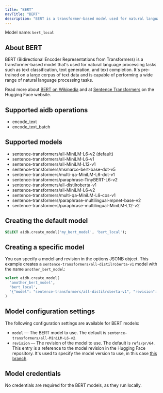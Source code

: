 ```yaml
---
title: "BERT"
navTitle: "BERT"
description: "BERT is a transformer-based model used for natural language processing tasks such as text classification, text generation, and text completion."
---
```


Model name: `bert_local`

## About BERT

BERT (Bidirectional Encoder Representations from Transformers) is a transformer-based model that's used for natural language processing tasks such as text classification, text generation, and text completion. It's pre-trained on a large corpus of text data and is capable of performing a wide range of natural language processing tasks.

Read more about [BERT on Wikipedia](https://en.wikipedia.org/wiki/BERT_(language_model)) and at [Sentence Transformers](https://huggingface.co/sentence-transformers) on the Hugging Face website.

## Supported aidb operations

* encode_text
* encode_text_batch

## Supported models

* sentence-transformers/all-MiniLM-L6-v2 (default)
* sentence-transformers/all-MiniLM-L6-v1
* sentence-transformers/all-MiniLM-L12-v1
* sentence-transformers/msmarco-bert-base-dot-v5
* sentence-transformers/multi-qa-MiniLM-L6-dot-v1
* sentence-transformers/paraphrase-TinyBERT-L6-v2
* sentence-transformers/all-distilroberta-v1
* sentence-transformers/all-MiniLM-L6-v2
* sentence-transformers/multi-qa-MiniLM-L6-cos-v1
* sentence-transformers/paraphrase-multilingual-mpnet-base-v2
* sentence-transformers/paraphrase-multilingual-MiniLM-L12-v2

## Creating the default model

```sql
SELECT aidb.create_model('my_bert_model', 'bert_local');
```

## Creating a specific model

You can specify a model and revision in the options JSONB object. This example creates a `sentence-transformers/all-distilroberta-v1` model with the name `another_bert_model`:

```sql
select aidb.create_model(
  'another_bert_model',
  'bert_local',
  '{"model": "sentence-transformers/all-distilroberta-v1", "revision": "main"}'::JSONB 
)
```

## Model configuration settings

The following configuration settings are available for BERT models:

* `model` &mdash; The BERT model to use. The default is `sentence-transformers/all-MiniLM-L6-v2`.
* `revision` &mdash; The revision of the model to use. The default is `refs/pr/64`. This entry is a reference to the model revision in the Hugging Face repository. It's used to specify the model version to use, in this case [this branch](https://huggingface.co/sentence-transformers/all-MiniLM-L6-v2/tree/refs%2Fpr%2F64).

## Model credentials

No credentials are required for the BERT models, as they run locally.
